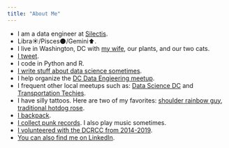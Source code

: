 ```yaml
---
title: "About Me"
---
```


- I am a data engineer at [Silectis](https://www.silect.is/){target="_blank"}.
- Libra☀️/Pisces🌑/Gemini⬆.
- I live in Washington, DC with [my wife](https://twitter.com/madelbean){target="_blank"}, our plants, and our two cats.
- [I tweet](https://twitter.com/NotFakeBrendan){target="_blank"}.
- I code in Python and R.
- [I write stuff about data science sometimes](https://www.silect.is/blog/random-forest-models-in-spark-ml/){target="_blank"}.
- I help organize the [DC Data Engieering meetup](https://www.meetup.com/DC-Data-Engineering/){target="_blank"}.
- I frequent other local meetups such as: [Data Science DC](https://www.meetup.com/Data-Science-DC/){target="_blank"} and [Transportation Techies](https://www.meetup.com/Transportation-Techies/){target="_blank"}.
- I have silly tattoos. Here are two of my favorites: [shoulder rainbow guy](https://www.instagram.com/p/CEfgMebAK_D/){target="_blank"}, [traditional hotdog rose](https://www.instagram.com/p/Bwf4r4PBrms/){target="_blank"}.
- [I backpack](https://www.mytravelmap.xyz/u/tw732217484972048384){target="_blank"}.
- [I collect punk records](https://www.discogs.com/user/bfreehart/collection){target="_blank"}. I also play music sometimes.
- [I volunteered with the DCRCC from 2014-2019](http://dcrcc.org/){target="_blank"}.
- [You can also find me on LinkedIn](http://linkedin.com/in/bfreehart){target="_blank"}.